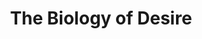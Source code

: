 ---
title: "The Biology of Desire"
bookCover: "/assets/book-covers/the-biology-of-desire.jpg"
bookAuthor: "Marc Lewis"
rating: 6
done: false
tags: []
summary: false
detailedNotes: false
amazonLink: ""
amazonAffiliateLink: ""
---